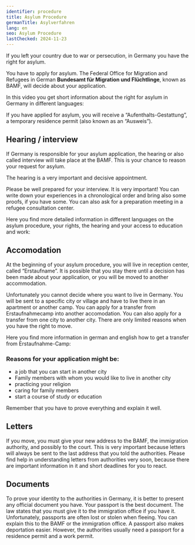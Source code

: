 ```yaml
---
identifier: procedure
title: Asylum Procedure
germanTitle: Asylverfahren
lang: en
seo: Asylum Procedure
lastChecked: 2024-11-23
---
```



If you left your country due to war or persecution, in Germany you have the right for asylum.

You have to apply for asylum. The Federal Office for Migration and Refugees in German **Bundesamt für Migration und Flüchtlinge**, known as BAMF, will decide about your application.

In this video you get short information about the right for asylum in Germany in different languages:

<ExternalShortLink identifier="asylindeutschland_video" />

If you have applied for asylum, you will receive a “Aufenthalts-Gestattung”, a temporary residence permit (also known as an “Ausweis”).

## Hearing / interview

If Germany is responsible for your asylum application, the hearing or also called interview will take place at the BAMF. This is your chance to reason your request for asylum.

The hearing is a very important and decisive appointment.

Please be well prepared for your interview. It is very important! You can write down your experiences in a chronological order and bring also some proofs, if you have some. You can also ask for a preparation meeting in a refugee consultation center.

Here you find more detailed information in different languages on the asylum procedure, your rights, the hearing and your access to education and work:

<ExternalShortLink identifier="asylnet_interview" />

## Accomodation

At the beginning of your asylum procedure, you will live in reception center, called “Erstaufname”. It is possible that you stay there until a decision has been made about your application, or you will be moved to another accommodation.

Unfortunately you cannot decide where you want to live in Germany. You will be sent to a specific city or village and have to live there in an apartment or another camp. You can apply for a transfer from Erstaufnahmecamp into another accomodation. You can also apply for a transfer from one city to another city. There are only limited reasons when you have the right to move.

Here you find more information in german and english how to get a transfer from Erstaufnahme-Camp:

<ExternalShortLink identifier="linxxnet_transfer" />

### Reasons for your application might be:

- a job that you can start in another city
- Family members with whom you would like to live in another city
- practicing your religion
- caring for family members
- start a course of study or education

Remember that you have to prove everything and explain it well.

## Letters

If you move, you must give your new address to the BAMF, the immigration authority, and possibly to the court. This is very important because letters will always be sent to the last address that you told the authorities. Please find help in understanding letters from authorities very soon, because there are important information in it and short deadlines for you to react.

## Documents

To prove your identity to the authorities in Germany, it is better to present any official document you have. Your passport is the best document. The law states that you must give it to the immigration office if you have it. Unfortunately, passports are often lost or stolen when fleeing. You can explain this to the BAMF or the immigration office. A passport also makes deportation easier. However, the authorities usually need a passport for a residence permit and a work permit.

<Block identifier="get-legal-advice" />

